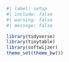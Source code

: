 
```{r}
#| label: setup
#| include: false
#| warning: false
#| message: false

library(tidyverse)
library(tinytable)
library(softwijzer)
theme_set(theme_bw())
```
